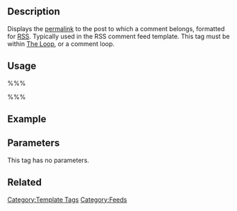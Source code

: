 {{Languages|
{{en|Template Tags/permalink_comments_rss}}
{{ja|テンプレートタグ/permalink_comments_rss}}
}}

{{Removed|version=1.5}}

== Description ==

Displays the [[Glossary#Permalink|permalink]] to the post to which a comment belongs, formatted for [[Glossary#RSS|RSS]]. Typically used in the RSS comment feed template. This tag must be within [[The Loop]], or a comment loop.

== Usage ==

%%% <?php permalink_comments_rss(); ?> %%%

== Example ==

 <link><?php permalink_comments_rss(); ?></link>

== Parameters ==

This tag has no parameters.

== Related ==

{{Tag Comments Tags}}

{{Tag Footer}}

[[Category:Template Tags]]
[[Category:Feeds]]